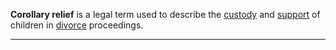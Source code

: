 '''Corollary relief''' is a legal term used to describe the [[child custody|custody]] and [[child support|support]] of children in [[divorce]] proceedings.
----
{{msg:stub}}